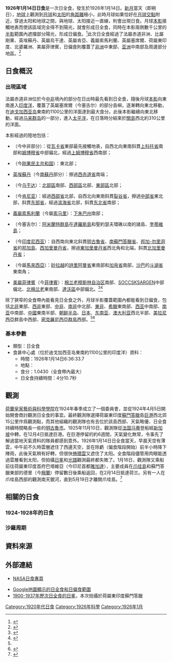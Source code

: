 {{NoteTA
|G1=Melayu
|1=zh-tw:迪亞哥加西亞; zh-cn:迪戈加西亚
|2=zh-cn:意属索马里兰; zh-tw:義屬索馬利蘭; zh-hk:意屬索馬里蘭
}}
{{Infobox Solar eclipse
| Year        = 1926
| Month       = 1
| Day         = 14
| Type        = 日全食
| Image       = SE1926Jan14T.png
| Image size  = 200px
| Image intro = 1926年1月14日日全食路徑圖
  <!--   日食資料   -->
| Gamma       = 0.1973
| Mag         = 1.0430
| Saros       = 130
| Saros total = 73
| Saros seq   = 47
  <!--     食甚     -->
| Duration    = 4分10.7秒
| Location    = [[印度洋|印度洋]]
| Coords      = {{coord|10|8.0|S|82|16.4|E}}
| Width       = 146.6公里
  <!--   開始時間   -->
| Partial     = 
| Start type  = 
| Centre      = 
| Greatest    = 6:36:33.7
  <!--     倒數     -->
| hour        = 06
| minute      = 36
| second      = 33
| Duration_s  = 
}}
'''1926年1月14日日食'''是一次日全食，發生於1926年1月14日。[[新月|新月]]當天（即朔日），[[地球|地球]]上觀測到[[月球|月球]]和[[太阳|太阳]]的[[角距離|角距離]]極小，此時月球如果恰好在[[月球交點|月球交點]]附近，穿過太阳和地球之間，與地球、太阳接近一直線，則會出現日食。月球[[本影|本影]]接觸地表而使該區域完全得不到陽光，就會形成日全食，同時在本影兩側數千公里的[[半影|半影]]範圍內遮擋部分陽光，形成日偏食。<ref name="astron">{{cite web|author=樊忠玉|title=日（月）食|url=http://www.astron.ac.cn/bencandy-51-1630-1.htm|publisher=中国天文科普网|accessdate=2016-03-30|archive-date=2014-09-17|archive-url=https://web.archive.org/web/20140917080048/http://www.astron.ac.cn/bencandy-51-1630-1.htm|dead-url=no}}</ref>此次日全食經過了法屬赤道非洲、比屬剛果、英埃蘇丹、英屬烏干達、英屬肯亞、義屬索馬利蘭、英屬塞席爾、荷屬東印度、北婆羅洲、美屬菲律賓，日偏食則覆蓋了[[非洲|非洲]]中東部、[[亚洲|亚洲]]中南部及周邊部分地區。<ref name="NASAGIF">{{cite web|author=Fred Espenak|title=Total Solar Eclipse of 1926 Jan 14|url=http://eclipse.gsfc.nasa.gov/SEplot/SEplot1901/SE1926Jan14T.GIF|publisher=NASA Eclipse Web Site|accessdate=2016-03-30|archive-date=2020-10-23|archive-url=https://web.archive.org/web/20201023122841/https://eclipse.gsfc.nasa.gov/SEplot/SEplot1901/SE1926Jan14T.GIF|dead-url=no}}{{en}}</ref>

== 日食概況 ==
=== 出現區域 ===
法屬赤道非洲位於今[[中非共和國|中非]]境內的部分在日出時最先看到日全食，隨後月球[[本影|本影]]向東南進入[[印度洋|印度洋]]，覆蓋了英屬塞席爾（今塞舌尔）的部分島嶼，逐漸轉向東北移動，在[[迪戈加西亚岛|迪戈加西亚岛]]東南約1100公里的洋面達到最大食分。此後本影繼續向東北移動，經過[[马来群岛|马来群岛]]的一部分，進入[[太平洋|太平洋]]，在日落時分結束於[[關島|關島]]西北約310公里的洋面。

本影經過的陸地包括：
*{{flag|法屬赤道非洲}}（今中非部分）：從[[瓦卡省|瓦卡省]]東部最先接觸地表，自西北向東南斜貫[[上科托省|上科托省]]南部和[[姆博穆省|姆博穆省]]中部偏北，經過[[上姆博穆省|上姆博穆省]]西南部；
*{{flag|Belgian Congo}}（今[[刚果民主共和国|刚果民主共和国]]）：{{link-en|東方省 (剛果民主共和國)|Orientale Province|東方省}}東北部；
*{{flagicon|UK}}{{flagicon|埃及王國}} [[英埃共管蘇丹|英埃蘇丹]]（今[[南蘇丹|南蘇丹]]部分）：擦過[[西赤道省|西赤道省]]南端；
*{{flagicon|UGA|colonial}} {{link-en|英屬烏干達|Uganda Protectorate}}（今[[乌干达|乌干达]]）：[[北部區_(烏干達)|北部區]]南部、[[西部區_(烏干達)|西部區]]北部、[[東部區_(烏干達)|東部區]]北部；
*{{flagicon|KEN|colonial}} {{link-en|英屬肯亞|British Kenya}}（今[[肯尼亚|肯尼亚]]）：經過[[西部省_(肯尼亚)|西部省]]北部，自西北向東南斜貫[[裂谷省|裂谷省]]，擦過[[中部省_(肯尼亚)|中部省]]東北部，斜貫[[东部省_(肯尼亚)|东部省]]，經過[[滨海省_(肯尼亚)|滨海省]]北部，斜貫[[东北省_(肯尼亚)|东北省]]南部；
*{{flagicon|Kingdom of Italy|civil}} [[義屬索馬利蘭|義屬索馬利蘭]]（今屬[[索马里|索马里]]）：[[下朱巴州|下朱巴州]]南部；
*{{flag|SYC|colonial|name=英屬塞席爾}}（今塞舌尔）：[[阿米蘭特群島|阿米蘭特群島]]在[[達羅斯島|達羅斯島]]和聖約瑟夫環礁以南的諸島、[[奎蒂維島|奎蒂維島]]；
*{{flag|DEI}}（今[[印度尼西亚|印度尼西亚]]）：自西南向東北斜貫[[明古魯省|明古魯省]]、[[南蘇門答臘省|南蘇門答臘省]]、[[邦加-勿里洞省|邦加-勿里洞省]]的[[邦加島|邦加島]]、[[西加里曼丹省|西加里曼丹省]]，擦過[[東加里曼丹省|東加里曼丹省]]西北角和北端，斜貫[[北加里曼丹省|北加里曼丹省]]；
*{{BOR}}（今屬[[馬來西亞|馬來西亞]]）：[[砂拉越|砂拉越]]的[[詩里阿曼省|詩里阿曼省]]東南部和[[加帛省|加帛省]]南部，[[沙巴|沙巴]]的[[斗湖省|斗湖省]]東南角；
*{{flagicon|Philippine Commonwealth|1935}} [[美屬菲律賓|美屬菲律賓]]（今[[菲律賓|菲律賓]]）：[[棉兰老穆斯林自治区|棉兰老穆斯林自治区]]南部、[[SOCCSKSARGEN|SOCCSKSARGEN]]中部偏北、[[北棉兰老|北棉兰老]]東南部、[[達沃區|達沃區]]中部偏北。<ref>{{cite web|author=Fred Espenak|title=Total Solar Eclipse of 1926 Jan 14 - Google Maps and Solar Eclipse Paths|url=http://eclipse.gsfc.nasa.gov/SEgoogle/SEgoogle1901/SE1926Jan14Tgoogle.html|publisher=NASA Eclipse Web Site|accessdate=2016-03-30|archive-date=2020-10-23|archive-url=https://web.archive.org/web/20201023095721/https://eclipse.gsfc.nasa.gov/SEgoogle/SEgoogle1901/SE1926Jan14Tgoogle.html|dead-url=no}}{{en}}</ref><ref>{{cite web|author=Xavier M. Jubier|title=Eclipse Totale de Soleil du 14 janvier 1926 - Cartographie Interactive Google (1926 January 14 Total Solar Eclipse - Interactive Google Map)|url=http://xjubier.free.fr/site_pages/solar_eclipses/xSE_GoogleMap3.php?Ecl=+19260114|accessdate=2016-03-30|archive-date=2016-10-26|archive-url=https://web.archive.org/web/20161026165759/http://xjubier.free.fr/site_pages/solar_eclipses/xSE_GoogleMap3.php?Ecl=+19260114|dead-url=no}}{{fr}}{{en}}</ref>

除了狹窄的全食帶內能看見日全食之外，月球半影覆蓋範圍內都能看到日偏食，包括[[北部非洲|北非]]東部、[[西部非洲|西非]]東部、[[中部非洲|中非]]、[[南部非洲|南非]]中北部、[[东部非洲|東非]]、[[希臘第二共和國|希臘]]東南部、[[西亚|西亚]]中南部、[[南亚|南亚]]中南部、[[中國|中國]]東南半部、[[朝鲜半岛|朝鲜半岛]]、[[日本|日本]]、[[东南亚|东南亚]]、[[澳大利亚|澳大利亚]]西北半部、[[美拉尼西亞|美拉尼西亞]]群島中西部、[[密克羅尼西亞群島|密克羅尼西亞群島]]西部。<ref name="NASAGIF"/><ref>{{cite web|author=Fred Espenak|title=Catalog of Solar Eclipses (1901 to 2000)|url=http://eclipse.gsfc.nasa.gov/SEcat5/SE1901-2000.html|publisher=NASA Eclipse Web Site|accessdate=2016-03-30|archive-date=2017-12-28|archive-url=https://web.archive.org/web/20171228100215/https://eclipse.gsfc.nasa.gov/SEcat5/SE1901-2000.html|dead-url=no}}{{en}}</ref>

=== 基本參數 ===
{{NoteUTC}}
* 類型：日全食
* 食甚中心處（位於迪戈加西亚岛東南約1100公里的印度洋）資料：
** 時間：1926年1月14日6:36:33.7
** 地點：{{coord|10|8.0|S|82|16.4|E}}
** 食分：1.0430（全食帶內最大）
** 日全食持續時間：4分10.7秒

== 觀測 ==
[[荷蘭皇家藝術與科學學院|荷蘭皇家藝術與科學學院]]在1924年春季成立了一個委員會，並從1924年4月5日開始開會商討觀測日全食的事宜。最終觀測隊選擇荷屬東印度[[蘇門答臘|蘇門答臘]]島[[巨港|巨港]]西北郊15公里作爲觀測點，而其他組織的觀測隊也有去位於該島西部、天氣略優、日全食持續時間略長一些的[[明古魯市|明古魯市]]。1925年11月10日，觀測隊從[[法国|法国]][[马赛|马赛]]登船經[[新加坡|新加坡]]中轉，在12月4日抵達巨港。在巨港停留的約6週間，天氣變化無常，令事先了解過當地天氣資料的隊員都感到意外。1926年1月14日日全食當天，早晨天空有薄雲，中午前不久時雲層遮住了西邊天空，並在除虧（偏食階段開始）前半小時降下陣雨，此後天氣稍有好轉，但很快[[捲積雲|捲積雲]]又遮住了太阳。全食階段儘管用肉眼能透過雲層看到太阳，但拍攝[[日冕|日冕]]和[[光學頻譜|光譜]]觀測最終都失敗了。1月16日，觀測隊又乘船前往荷屬東印度首府巴塔維亞（今印尼首都[[雅加達|雅加達]]），主要成員在[[爪哇島|爪哇島]]和蘇門答臘東部的德里（今[[棉蘭|棉蘭]]）停留數日後乘船返回，在2月14日抵達荷兰。另有一人在爪哇島西部的{{link-en|波斯查天文台|Bosscha Observatory}}觀測南天銀河，直到5月19日才離開爪哇島。<ref>{{cite web|author=J. van der Bilt, M. G. J. Minnaert, W. J. H. Moll, A. Pannekoek|title=Report on the expedition to Sumatra for observing the total solar eclipse of 1926 Jan. 14th|url=http://www.dwc.knaw.nl/DL/publications/PU00015384.pdf|accessdate=2016-04-01|archive-date=2016-10-26|archive-url=https://web.archive.org/web/20161026145439/http://www.dwc.knaw.nl/DL/publications/PU00015384.pdf|dead-url=no}}{{en}}</ref>

== 相關的日食 ==
=== 1924-1928年的日食 ===
{{Solar eclipse set 1924-1928}}

=== 沙羅周期 ===
{{Solar Saros series 130}}

== 資料來源 ==
{{reflist}}

== 外部連結 ==
{{日食主題}}
* [http://eclipse.gsfc.nasa.gov/solar.html NASA日食專頁]{{Wayback|url=http://eclipse.gsfc.nasa.gov/solar.html |date=20190108200537 }}{{en}}
{{Solar eclipse NASA reference|1901/SE1926Jan14T}}
* [http://xjubier.free.fr/site_pages/solar_eclipses/xSE_GoogleMap3.php?Ecl=+19260114 Google地圖顯示的日全食和日偏食範圍]{{Wayback|url=http://xjubier.free.fr/site_pages/solar_eclipses/xSE_GoogleMap3.php?Ecl=+19260114 |date=20161026165759 }}{{fr}}{{en}}
* [http://xjubier.free.fr/en/site_pages/solar_eclipses/Solar_Corona_Shape_pg02.html 1900-1937年歷次日全食的日冕]{{Wayback|url=http://xjubier.free.fr/en/site_pages/solar_eclipses/Solar_Corona_Shape_pg02.html |date=20171106015825 }}，本次拍攝於荷屬東印度蘇門答臘{{fr}}{{en}}

{{Solar eclipses
|nature=日全食
|previous=[[1925年7月20日日食|1925年7月20日日食]]|natureprevious=日環食
|previoussamenature=[[1925年1月24日日食|1925年1月24日日食]]
|next=[[1926年7月9日日食|1926年7月9日日食]]|naturenext=日偏食
|nextsamenature=[[1927年6月29日日食|1927年6月29日日食]]
}}
{{日食}}

[[Category:1920年代日食|Category:1920年代日食]]
[[Category:1926年科學|Category:1926年科學]]
[[Category:1926年1月|Category:1926年1月]]